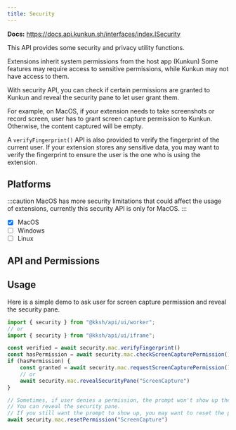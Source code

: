 ```yaml
---
title: Security
---
```


**Docs:** https://docs.api.kunkun.sh/interfaces/index.ISecurity

This API provides some security and privacy utility functions.

Extensions inherit system permissions from the host app (Kunkun)
Some features may require access to sensitive permissions, while Kunkun may not have access to them.

With security API, you can check if certain permissions are granted to Kunkun and reveal the security pane to let user grant them.

For example, on MacOS, if your extension needs to take screenshots or record screen, user has to grant screen capture permission to Kunkun.
Otherwise, the content captured will be empty. 

A `verifyFingerprint()` API is also provided to verify the fingerprint of the current user. If your extension stores any sensitive data, 
you may want to verify the fingerprint to ensure the user is the one who is using the extension.

## Platforms

:::caution
MacOS has more security limitations that could affect the usage of extensions, currently this security API is only for MacOS.
:::

- [x] MacOS
- [ ] Windows
- [ ] Linux

## API and Permissions


<SecurityApiList />

## Usage

Here is a simple demo to ask user for screen capture permission and reveal the security pane.

```ts
import { security } from "@kksh/api/ui/worker";
// or
import { security } from "@kksh/api/ui/iframe";

const verified = await security.mac.verifyFingerprint()
const hasPermission = await security.mac.checkScreenCapturePermission()
if (hasPermission) {
    const granted = await security.mac.requestScreenCapturePermission()
    // or
    await security.mac.revealSecurityPane("ScreenCapture")
}

// Sometimes, if user denies a permission, the prompt won't show up the next time. 
// You can reveal the security pane.
// If you still want the prompt to show up, you may want to reset the permission.
await security.mac.resetPermission("ScreenCapture")
```
